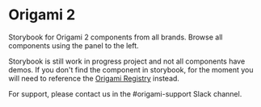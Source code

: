 
<Meta title="Origami 2" />

# Origami 2

Storybook for Origami 2 components from all brands. Browse all components using the panel to the left.

Storybook is still work in progress project and not all components have demos. If you don't find the component in storybook, for the moment you will need to reference the [Origami Registry](https://registry.origami.ft.com/components) instead.

For support, please contact us in the #origami-support Slack channel.
